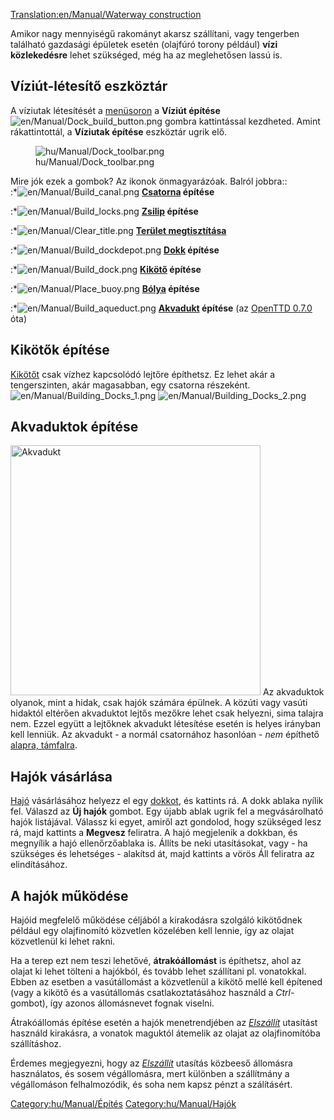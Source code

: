 [[Translation:en/Manual/Waterway construction]]
{{hu/Manual/Tartalomjegyzék}}

Amikor nagy mennyiségű rakományt akarsz szállítani, vagy tengerben található gazdasági épületek esetén (olajfúró torony például) '''vízi közlekedésre''' lehet szükséged, még ha az meglehetősen lassú is.
==Víziút-létesítő eszköztár==

A víziutak létesítését a [[hu/Menüsor|menüsoron]] a '''Víziút építése '''[[File:en/Manual/Dock build button.png]] gombra kattintással kezdheted. Amint rákattintottál, a '''Víziutak építése''' eszköztár ugrik elő.

[[File:hu/Manual/Dock toolbar.png|center|frame]]

Mire jók ezek a gombok? Az ikonok önmagyarázóak. Balról jobbra::<br>
:*[[File:en/Manual/Build canal.png]] '''[[hu/Csatorna|Csatorna]] építése'''
:*[[File:en/Manual/Build locks.png]] '''[[hu/Zsilip|Zsilip]] építése'''
:*[[File:en/Manual/Clear title.png]] '''[[hu/Manual/Tájrendezés|Terület megtisztítása]]'''
:*[[File:en/Manual/Build dockdepot.png]] '''[[hu/Manual/Járműtelepek|Dokk]] építése'''
:*[[File:en/Manual/Build dock.png]] '''[[hu/Kikötő|Kikötő]] építése'''
:*[[File:en/Manual/Place buoy.png]] '''[[hu/Bólya|Bólya]] építése'''
:*[[File:en/Manual/Build aqueduct.png]] '''[[hu/Manual/Víziutak létesítése#akvaduktok-epitese|Akvadukt]] építése''' (az [[hu/OpenTTD 0.7.0|OpenTTD 0.7.0]] óta)

==Kikötők építése==
[[hu/Kikötő|Kikötőt]] csak vízhez kapcsolódó lejtőre építhetsz. Ez lehet akár a tengerszinten, akár magasabban, egy csatorna részeként. [[File:en/Manual/Building Docks 1.png|left]] [[File:en/Manual/Building Docks 2.png]]

==Akvaduktok építése==
[[File:en/Manual/Aqueduct.png|thumb|400px|Akvadukt]]
Az akvaduktok olyanok, mint a hidak, csak hajók számára épülnek. A közúti vagy vasúti hidaktól eltérően akvaduktot lejtős mezőkre lehet csak helyezni, sima talajra nem. Ezzel együtt a lejtőknek akvadukt létesítése esetén is helyes irányban kell lenniük. Az akvadukt - a normál csatornához hasonlóan - ''nem'' építhető [[hu/Manual/Tájrendezés#autoslope|alapra, támfalra]].<br style="clear:both;">

==Hajók vásárlása==
[[hu/Manual/Hajók|Hajó]] vásárlásához helyezz el egy [[hu/Manual/Járműtelepek|dokkot]], és kattints rá. A dokk ablaka nyílik fel. Válaszd az '''Új hajók''' gombot. Egy újabb ablak ugrik fel a megvásárolható hajók listájával.  Válassz ki egyet, amiről azt gondolod, hogy szükséged lesz rá, majd kattints a '''Megvesz''' feliratra. A hajó megjelenik a dokkban, és megnyílik a hajó ellenőrzőablaka is. Állíts be neki utasításokat, vagy - ha szükséges és lehetséges - alakítsd át, majd kattints a vörös Áll feliratra az elindításához.

==A hajók működése==
Hajóid megfelelő működése céljából a kirakodásra szolgáló kikötődnek például egy olajfinomító közvetlen közelében kell lennie, így az olajat közvetlenül ki lehet rakni.

Ha a terep ezt nem teszi lehetővé, '''átrakóállomást''' is építhetsz, ahol az olajat ki lehet tölteni a hajókból, és tovább lehet szállítani pl. vonatokkal. Ebben az esetben a vasútállomást a közvetlenül a kikötő mellé kell építened (vagy a kikötő és a vasútállomás csatlakoztatásához  használd a ''Ctrl''-gombot), így azonos állomásnevet fognak viselni.

Átrakóállomás építése esetén a hajók menetrendjében az ''[[hu/Manual/Utasítások#elszallit|Elszállít]]'' utasítást használd kirakásra, a vonatok maguktól átemelik az olajat az olajfinomítóba szállításhoz.

Érdemes megjegyezni, hogy az ''[[hu/Manual/Utasítások#elszallit|Elszállít]]'' utasítás közbeeső állomásra használatos, és sosem végállomásra, mert különben a szállítmány a végállomáson felhalmozódik, és soha nem kapsz pénzt a szálításért.
[[Category:hu/Manual/Építés]]
[[Category:hu/Manual/Hajók]]